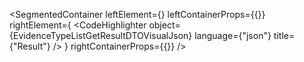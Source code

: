 
<SegmentedContainer
  leftElement={<EvidenceTypeListGetResultDTODesc />}
  leftContainerProps={{}}
  rightElement={
    <CodeHighlighter
      object={EvidenceTypeListGetResultDTOVisualJson}
      language={"json"}
      title={"Result"}
    />
  }
  rightContainerProps={{}}
/>
